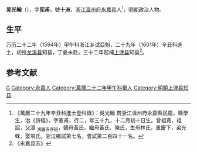 '''吴光翰'''（{{bd|1563年|12月23日|17世紀|catIdx=}}），字'''宪甫'''，號'''十洲'''，[[浙江|浙江]][[温州府|温州府]][[永嘉县|永嘉县]]人<ref>《萬曆二十九年辛丑科進士登科錄》：吳光翰 貫浙江溫州府永嘉縣民籍，縣學生，治《詩經》，字憲甫，行二，年三十九，十二月初十日生。曾祖寬，祖詔，父漳 <sub>鴻臚寺序班</sub>，嫡母黃氏，繼母黃氏、陳氏，生母林氏，重慶下，弟光榦，娶項氏。浙江鄉試第七名，會試第二百四十一名。</ref>，[[明朝|明朝]]政治人物。

== 生平 ==
万历二十二年（1594年）甲午科浙江乡试亞魁，二十九年（1601年）辛丑科進士，初授[[龙溪县|龙溪县]]知县，丁憂未赴。三十二年起補[[上津县|上津县]]知县<ref>《永嘉县志》</ref>。

==参考文献==
{{reflist}}

{{萬曆二十九年辛丑科殿試金榜}}

{{Authority control}}

{{DEFAULTSORT:}}
[[Category:吴姓|G]]
[[Category:永嘉人|Category:永嘉人]]
[[Category:萬曆二十二年甲午科舉人|Category:萬曆二十二年甲午科舉人]]
[[Category:明朝上津县知县|Category:明朝上津县知县]]